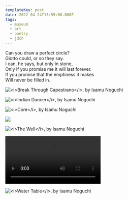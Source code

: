 ```yaml
---
templateKey: post
date: 2022-04-24T13:59:00.000Z
tags:
  - museum
  - art
  - poetry
  - jdch
---
```

Can you draw a perfect circle?<br/>
Giotto could, or so they say.<br/>
I can, he says, but only in stone,<br/>
Only if you promise me it will last forever.<br/>
If you promise that the emptiness it makes<br/>
Will never be filled in.

![](../../assets/art/20220424-break-through-capestrano.jpg "<i>Break Through Capestrano</i>, by Isamu Noguchi")

![](../../assets/art/20220424-indian-dancer.jpg "<i>Indian Dancer</i>, by Isamu Noguchi")

![](../../assets/art/20220424-core.jpg "<i>Core</i>, by Isamu Noguchi")

![](../../assets/art/20220424-IMG_1491.jpg)

![](../../assets/art/20220424-the-well.jpg "<i>The Well</i>, by Isamu Noguchi")

<video src="../../assets/art/20220424-IMG_1499.mov" controls></video>

![](../../assets/art/20220424-water-table.jpg "<i>Water Table</i>, by Isamu Noguchi")